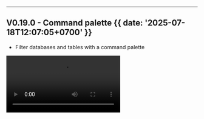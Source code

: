

---


## V0.19.0 - Command palette {{ date: '2025-07-18T12:07:05+0700' }}

- Filter databases and tables with a command palette

<Video src="https://media-files-go-brrr-project.kiv-d-dev.workers.dev/v/661qoq57egkhehzwm6my04766m2v" type="video/mp4" controls loop />

---

## V0.18.1 - Bug fix {{ date: '2025-06-25T16:39:38+0700' }}

- Fixed issue with sorted table rows not displaying properly after schema changes on the database.

---

## V0.18.0 - JSON support for table row popup {{ date: '2025-06-19T14:42:43+0700' }}

- if json is detected in the table row data popup, it gets parsed and displayed nicely.


---

## V0.17.2 - Enums support, dark mode & bunch of fixes {{ date: '2025-06-03T09:02:35+0700' }}

- Added support for enum fields from your Rails models, ie, now you can see which enum state corresponds to the saved value in case you have integer enums for example.

- Added support for dark theme(it uses your system preference)

<Video src="https://media-files-go-brrr-project.kiv-d-dev.workers.dev/v/hbn6g2dfdvaaq4lb8cxoxy34adpm" type="video/mp4" controls loop />


---

## V0.15.1 - Column info popups & smoother navigation  {{ date: '2025-04-15T19:37:04+0700' }}

- Added popups with more info about a each column like indexes, foreign key, type and etc.
- Added view transition for a smoother navigation

<Video 
    src="https://media-files-go-brrr-project.kiv-d-dev.workers.dev/v/4wc3n0xpgx3m39v59r8cy9lcf5ad" 
    controls={true} 
    loop={true} 
    type="video/mp4" 
/>


---

## V0.13.0 - Foreign key data &amp; context data  {{ date: '2025-03-25T18:23:46+0700' }}

Foreign key data now loads in a popup
    
    <Video 
        src="https://media-files-go-brrr-project.kiv-d-dev.workers.dev/v/kvivrghks69hnm36qhftarx5qmcc" 
        controls={true} 
        loop={true} 
        type="video/mp4" 
        />

Text columns with large contents are loaded in their popup

    <Video
        src="https://media-files-go-brrr-project.kiv-d-dev.workers.dev/v/i9s2dlqma26l6uo0x3rsxim7yu6p" 
        controls={true} 
        loop={true} 
        type="video/mp4" 
    />


---


## V0.12 - Simple backup &amp; local browser time on datetime fields {{ date: "2025-03-20T18:23:46+0700"}}

Simple database backup with SQLite VACUUM for small databases

   <Video
        src="https://media-files-go-brrr-project.kiv-d-dev.workers.dev/v/i5uiz2fp0fu9405n1rgo0rt00tl6" 
        controls={true} 
        loop={true} 
        type="video/mp4" 
    />


Datetime fields now show the browser local time on hover

<Video src="https://media-files-go-brrr-project.kiv-d-dev.workers.dev/v/l5ifwir86i0gfwmw5ec2cnzdyzrg" type="video/mp4" controls loop />

---

## V0.11 - Table relationship viewer {{ date: "2025-03-18T18:23:46+0700"}}

<Video src="https://media-files-go-brrr-project.kiv-d-dev.workers.dev/v/cbobfcrky80mi59gntk3bdda3vt5" type="video/mp4" controls loop />

---

## V0.11 - Column reordering {{ date: "2025-03-10T18:23:46+0700"}}

Added column reordering. The ordering gets persisted.
Helpful for those freshly migrated columns

<Video src="https://media-files-go-brrr-project.kiv-d-dev.workers.dev/v/ypxox81hxa23hbh6i1aai48i2ih2" type="video/mp4" controls loop />


---

## Lift off! {{  date: '2025-03-07T00:00Z' }}
🐣

<Video src="https://media-files-go-brrr-project.kiv-d-dev.workers.dev/v/zwfw92ec9yaef4ah7m58lhhjhog1" type="video/mp4" controls loop />

